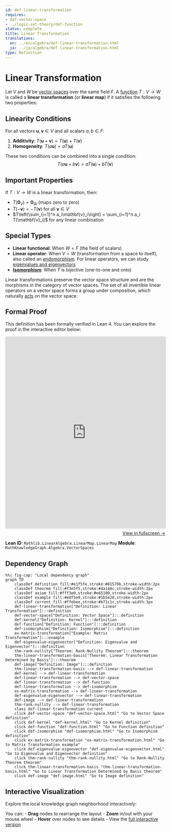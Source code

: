 ```yaml
---
id: def-linear-transformation
requires:
- def-vector-space
- ../logic-set-theory/def-function
status: complete
title: Linear Transformation
translations:
  en: ../en/algebra/def-linear-transformation.html
  ja: ../ja/algebra/def-linear-transformation.html
type: Definition
---
```


# Linear Transformation {#def-linear-transformation}

Let $V$ and $W$ be [vector spaces](def-vector-space.qmd) over the same field $F$. A [function](../logic-set-theory/def-function.qmd) $T: V \to W$ is called a **linear transformation** (or **linear map**) if it satisfies the following two properties:

## Linearity Conditions

For all vectors $\mathbf{u}, \mathbf{v} \in V$ and all scalars $a, b \in F$:

1. **Additivity**: $T(\mathbf{u} + \mathbf{v}) = T(\mathbf{u}) + T(\mathbf{v})$
2. **Homogeneity**: $T(a\mathbf{u}) = aT(\mathbf{u})$

These two conditions can be combined into a single condition:
$$T(a\mathbf{u} + b\mathbf{v}) = aT(\mathbf{u}) + bT(\mathbf{v})$$

## Important Properties

If $T: V \to W$ is a linear transformation, then:

- $T(\mathbf{0}_V) = \mathbf{0}_W$ (maps zero to zero)
- $T(-\mathbf{v}) = -T(\mathbf{v})$ for all $\mathbf{v} \in V$
- $T\left(\sum_{i=1}^n a_i\mathbf{v}_i\right) = \sum_{i=1}^n a_i T(\mathbf{v}_i)$ for any linear combination

## Special Types

- **Linear functional**: When $W = F$ (the field of scalars)
- **Linear operator**: When $V = W$ (transformation from a space to itself), also called an [endomorphism](def-endomorphism.qmd). For linear operators, we can study [eigenvalues and eigenvectors](def-eigenvalue-eigenvector.qmd)
- **[Isomorphism](def-isomorphism.qmd)**: When $T$ is bijective (one-to-one and onto)

Linear transformations preserve the vector space structure and are the morphisms in the category of vector spaces. The set of all invertible linear operators on a vector space forms a group under composition, which naturally [acts](def-group-action.qmd) on the vector space.


## Formal Proof

This definition has been formally verified in Lean 4. You can explore the proof in the interactive editor below:

```{=html}
<div class="lean-proof-container" style="margin: 1em 0;">
  <iframe
    src="https://live.lean-lang.org/#file=https://rk0429.github.io/ModernMath/formal/MathKnowledgeGraph/Algebra/VectorSpaces.lean"
    width="100%"
    height="600"
    style="border: 1px solid #ddd; border-radius: 4px; box-shadow: 0 2px 4px rgba(0,0,0,0.1);"
    title="Lean 4 Interactive Proof">
    <p>Your browser does not support iframes.</p>
  </iframe>
  <p style="text-align: right; margin-top: 0.5em;">
    <a href="https://live.lean-lang.org/#file=https://rk0429.github.io/ModernMath/formal/MathKnowledgeGraph/Algebra/VectorSpaces.lean" target="_blank" rel="noopener noreferrer">
      View in fullscreen →
    </a>
  </p>
</div>
```

**Lean ID**: `Mathlib.LinearAlgebra.LinearMap.LinearMap`
**Module**: `MathKnowledgeGraph.Algebra.VectorSpaces`

## Dependency Graph

```mermaid
%%| fig-cap: "Local dependency graph"
graph TD
    classDef definition fill:#e1f5fe,stroke:#01579b,stroke-width:2px
    classDef theorem fill:#f3e5f5,stroke:#4a148c,stroke-width:2px
    classDef axiom fill:#fff3e0,stroke:#e65100,stroke-width:2px
    classDef example fill:#e8f5e9,stroke:#1b5e20,stroke-width:2px
    classDef current fill:#ffebee,stroke:#b71c1c,stroke-width:3px
    def-linear-transformation["Definition: Linear Transformation"]:::definition
    def-vector-space["Definition: Vector Space"]:::definition
    def-kernel["Definition: Kernel"]:::definition
    def-function["Definition: Function"]:::definition
    def-isomorphism["Definition: Isomorphism"]:::definition
    ex-matrix-transformation["Example: Matrix Transformation"]:::example
    def-eigenvalue-eigenvector["Definition: Eigenvalue and Eigenvector"]:::definition
    thm-rank-nullity["Theorem: Rank-Nullity Theorem"]:::theorem
    thm-linear-transformation-basis["Theorem: Linear Transformation Determined by Basis"]:::theorem
    def-image["Definition: Image"]:::definition
    thm-linear-transformation-basis --> def-linear-transformation
    def-kernel --> def-linear-transformation
    def-linear-transformation --> def-vector-space
    def-linear-transformation --> def-function
    def-linear-transformation --> def-isomorphism
    ex-matrix-transformation --> def-linear-transformation
    def-eigenvalue-eigenvector --> def-linear-transformation
    def-image --> def-linear-transformation
    thm-rank-nullity --> def-linear-transformation
    class def-linear-transformation current
    click def-vector-space "def-vector-space.html" "Go to Vector Space definition"
    click def-kernel "def-kernel.html" "Go to Kernel definition"
    click def-function "def-function.html" "Go to Function definition"
    click def-isomorphism "def-isomorphism.html" "Go to Isomorphism definition"
    click ex-matrix-transformation "ex-matrix-transformation.html" "Go to Matrix Transformation example"
    click def-eigenvalue-eigenvector "def-eigenvalue-eigenvector.html" "Go to Eigenvalue and Eigenvector definition"
    click thm-rank-nullity "thm-rank-nullity.html" "Go to Rank-Nullity Theorem theorem"
    click thm-linear-transformation-basis "thm-linear-transformation-basis.html" "Go to Linear Transformation Determined by Basis theorem"
    click def-image "def-image.html" "Go to Image definition"
```

## Interactive Visualization

Explore the local knowledge graph neighborhood interactively:

::: {.graph-viz data-id="def-linear-transformation" data-width="700" data-height="500"}
:::

You can:
- **Drag** nodes to rearrange the layout
- **Zoom** in/out with your mouse wheel
- **Hover** over nodes to see details
- View the [full interactive version](../../output/interactive/en/def-linear-transformation.html){target="_blank"}
